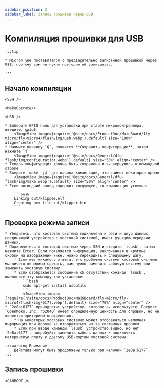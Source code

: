 ```yaml
---
sidebar_position: 2
sidebar_label: Запись прошивки через USB
---
```




# Компиляция прошивки для USB

    :::tip

    * Micro4 уже поставляется с предварительно записанной прошивкой через USB, поэтому вам не нужно повторно её записывать.

    :::

## Начало компиляции

    <SSH />

    <MakeOperate/>

    <USB />

    * Выберите GPIO пины для установки при старте микроконтроллера, введите: gpio8
        <ImageView image={require('@site/docs/ProductDoc/MainBoard/fly-micro/fly-micro4/flash/img/usb.webp').default} size="100%" align="center" />
    * Нажмите клавишу `Q`, появится **Сохранить конфигурацию**, затем нажмите `Y`
        <ImageView image={require('@site/docs/General/dfu-flash/img/configuration.webp').default} size="50%" align="center" />
    * Теперь конфигурация должна быть сохранена и вы вернулись к командной строке
    * Введите `make -j4` для начала компиляции, это займет некоторое время
        <ImageView image={require('@site/docs/General/dfu-flash/img/make.webp').default} size="50%" align="center" />
    * Если последний вывод содержит следующее, то компиляция успешна:

        ```bash
        Linking out/klipper.elf
        Creating hex file out/klipper.bin
        ```

## Проверка режима записи

    * Убедитесь, что хостовая система подключена к сети и шнур данных, соединяющий устройство с хостовой системой, имеет функцию передачи данных.
    * Подключитесь к хостовой системе через SSH и введите `lsusb`, затем нажмите Enter. Если появляется информация, заключенная в круглые скобки на изображении ниже, можно переходить к следующему шагу.
        * Если нет никакого ответа, это проблема системы хостовой системы, мы ничего не можем сделать, вам нужно заменить рабочую систему или заменить хостовую систему.
        * Если отображается сообщение об отсутствии команды `lsusb`, выполните эту команду для установки:
            ```bash
            sudo apt-get install usbutils
            ```
            <ImageView image={require('@site/docs/ProductDoc/MainBoard/fly-micro/fly-micro4/flash/img/6177.webp').default} size="70%" align="center" /> 
    * `2e8a:6177` принадлежит устройству, которое вы используете. Префикс `OpenMoko, Inc. rp2040` имеет определенную ценность для справки, но не является критерием определения.
        * На некоторых хостовых системах может отображаться неполная информация или вообще не отображаться из-за системных проблем.
        * Если при вводе команды `lsusb` устройство видно, но нет `2e8a:6177`, попробуйте заменить кабель данных и подключить материнскую плату к другому USB-портам хостовой системы.

    :::warning Внимание
        Действия могут быть продолжены только при наличии `2e8a:6177`.
    :::

## Запись прошивки
    
    <CANBOOT />
